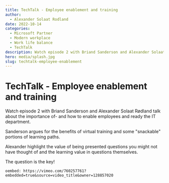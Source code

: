 ```yaml
---
title: TechTalk - Employee enablement and training
author:
  - Alexander Solaat Rodland
date: 2022-10-14
categories:
  - Microsoft Partner
  - Modern workplace
  - Work life balance
  - TechTalk
description: Watch episode 2 with Briand Sanderson and Alexander Solaat Rødland talk about the importance of- and how to enable employees and ready the IT department.
hero: media/splash.jpg
slug: techtalk-employee-enablement
---
```


# TechTalk - Employee enablement and training

Watch episode 2 with Briand Sanderson and Alexander Solaat Rødland talk about the importance of- and how to enable employees and ready the IT department.

Sanderson argues for the benefits of virtual training and some "snackable" portions of learning paths.

Alexander highlight the value of being presented questions you might not have thought of and the learning value in questions themselves.

The question is the key!

`oembed: https://vimeo.com/760257761?embedded=true&source=video_title&owner=128857020`